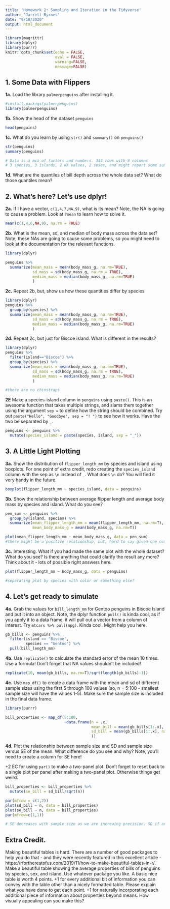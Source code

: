 ```yaml
---
title: 'Homework 2: Sampling and Iteration in the Tidyverse'
author: "Jarrett Byrnes"
date: "9/18/2020"
output: html_document
---
```


```r
library(magrittr)
library(dplyr)
library(purrr)
knitr::opts_chunk$set(echo = FALSE,
                      eval = FALSE,
                      warning=FALSE,
                      message=FALSE)
```

## 1. Some Data with Flippers

**1a.** Load the library `palmerpenguins` after installing it.
```r
#install.packags(palmerpenguins)
library(palmerpenguins)
```

**1b.** Show the head of the dataset `penguins`
```r
head(penguins)
```

**1c.** What do you learn by using `str()` and `summary()` on `penguins()`
```r
str(penguins)
summary(penguins)

# Data is a mix of factors and numbers. 344 rows with 8 columns
# 3 species, 3 islands, 2 NA values, 2 sexes, and might report some summary stats
```

**1d.** What are the quantiles of bill depth across the whole data set? What do those quantiles mean?

## 2. What's here? Let's use dplyr!

**2a.** If I have a vector, `c(1,4,7,NA,9)`, what is its mean? Note, the NA is going to cause a problem. Look at `?mean` to learn how to solve it.
```r
mean(c(1,4,6,NA,9), na.rm = TRUE)
```

**2b.** What is the mean, sd, and median of body mass across the data set? Note, these NAs are going to cause some problems, so you might need to look at the documentation for the relevant functions.
```r
library(dplyr)

penguins %>%
  summarize(mean_mass = mean(body_mass_g, na.rm=TRUE),
            sd_mass = sd(body_mass_g, na.rm = TRUE),
            median_mass = median(body_mass_g, na.rm=TRUE)
            )
```

**2c.** Repeat 2b, but, show us how these quantities differ by species
```r
library(dplyr)
penguins %>%
  group_by(species) %>%
  summarize(mean_mass = mean(body_mass_g, na.rm=TRUE),
            sd_mass = sd(body_mass_g, na.rm = TRUE),
            median_mass = median(body_mass_g, na.rm=TRUE)
            )
```

**2d.** Repeat 2c, but just for Biscoe island. What is different in the results?
```r
library(dplyr)
penguins %>%
  filter(island=="Biscoe") %>%
  group_by(species) %>%
  summarize(mean_mass = mean(body_mass_g, na.rm=TRUE),
            sd_mass = sd(body_mass_g, na.rm = TRUE),
            median_mass = median(body_mass_g, na.rm=TRUE)
            )

#there are no chinstraps
```

**2E** Make a species-island column in `penguins` using `paste()`. This is an awesome function that takes multiple strings, and slams them together using the argument `sep = ` to define how the string should be combined. Try out `paste("Hello", "Goodbye", sep = "! ")` to see how it works. Have the two be separated by `_`.
```r
penguins <- penguins %>%
  mutate(species_island = paste(species, island, sep = "_"))
```

## 3. A Little Light Plotting

**3a.** Show the distribution of `flipper_length_mm` by species and island using boxplots. For one point of extra credit, redo creating the `species_island` column with the sep as `\n` instead of `_`. What does `\n` do? You will find it very handy in the future.
```r
boxplot(flipper_length_mm ~ species_island, data = penguins)
```

**3b.** Show the relationship between average flipper length and average body mass by species and island. What do you see? 
```r
pen_sum <- penguins %>%
  group_by(island, species) %>%
  summarize(mean_flipper_length_mm = mean(flipper_length_mm, na.rm=T),
            mean_body_mass_g = mean(body_mass_g, na.rm=T))

plot(mean_flipper_length_mm ~ mean_body_mass_g, data = pen_sum)
#there might be a positive relationship, but, hard to say given one outlier.
```

**3c.** Interesting. What if you had made the same plot with the whole dataset? What do you see? Is there anything that could clarify the result any more? Think about it - lots of possible right answers here.
```r
plot(flipper_length_mm ~ body_mass_g, data = penguins)

#separating plot by species with color or something else?
```

## 4. Let's get ready to simulate

**4a.** Grab the values for `bill_length_mm` for Gentoo penguins in Biscoe Island and put it into an object. Note, the dplyr function `pull()` is kinda cool, as if you apply it to a data frame, it will pull out a vector from a column of interest. Try `mtcars %>% pull(mpg)`. Kinda cool. Might help you here.
```r
gb_bills <- penguins %>%
  filter(island == "Biscoe",
         species == "Gentoo") %>%
  pull(bill_length_mm)
```

**4b.** Use `replicate()` to calculate the standard error of the mean 10 times. Use a formula! Don't forget that NA values shouldn't be included!
```r
replicate(10, mean(gb_bills, na.rm=T)/sqrt(length(gb_bills)-1))
```

**4c.** Use `map_df()` to create a data frame with the mean and sd of different sample sizes using the first 5 through 100 values (so, n = 5:100 - smallest sample size will have the values 1-5). Make sure the sample size is included in the final data frame.
```r
library(purrr)

bill_properties <- map_df(5:100,
                          ~data.frame(n = .x,
                                      mean_bill = mean(gb_bills[1:.x], na.rm=T),
                                      sd_bill = mean(gb_bills[1:.x], na.rm=T)
                                      ))
```

**4d.** Plot the relationship between sample size and SD and sample size versus SE of the mean. What difference do you see and why? Note, you'll need to create a column for SE here! 

+2 EC for using `par()` to make a two-panel plot. Don't forget to reset back to a single plot per panel after making a two-panel plot. Otherwise things get weird.

```r
bill_properties <- bill_properties %>%
  mutate(se_bill = sd_bill/sqrt(n))

par(mfrow = c(1,2))
plot(sd_bill ~ n, data = bill_properties)
plot(se_bill ~ n, data = bill_properties)
par(mfrow=c(1,1))

# SE decreases with sample size as we are increaing precision. SD if anything goes up as we are seeing more of the population variation.

```

## Extra Credit. 
Making beautiful tables is hard. There are a number of good packages to help you do that - and they were recently featured in this excellent article - https://rfortherestofus.com/2019/11/how-to-make-beautiful-tables-in-r/. Make a beautiful table showing the average properties of bills of penguins by species, sex, and island. Use whatever package you like. A basic nice table is worth 4 points. +1 for every additional bit of information you can convey with the table other than a nicely formatted table. Please explain what you have done to get each point. +1 for naturally incorporating each additional piece of information about properties beyond means. How visually appealing can you make this?